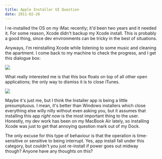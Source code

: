 ```yaml
---
title: Apple Installer UI Question
date: 2011-02-26
---
```



I re-installed the OS on my iMac recently; it'd been two years and it needed it. For some reason, Xcode didn't backup my Xcode install. This is probably a good thing, since dev environments can be tricky in the best of situations.

Anyways, I'm reinstalling Xcode while listening to some music and cleaning the apartment. I come back to my machine to check the progress, and I get this dialogue box:

![](2A63361E33D54FF49765E5D451EFB2A0.png)

What really interested me is that this box floats on top of all other open applications; the only way to dismiss it is to close iTunes.

![](E4849F60DD804C4FA4087396EAFCA767.png)

Maybe it's just me, but I think the Installer app is being a little presumptuous. I mean, it's better than Windows installers which close everything else willy nilly without even asking you, but it assumes that installing this app _right now_ is the most important thing to the user. Honestly, my dev work has been on my MacBook Air lately, so installing Xcode was just to get that annoying question mark out of my Dock.

The only excuse for this type of behaviour is that the operation is time-sensitive or sensitive to being interrupt. Yes, app install fall under this category, but couldn't you just re-install if power goes out midway though?&nbsp;Anyone have any thoughts on this?


  